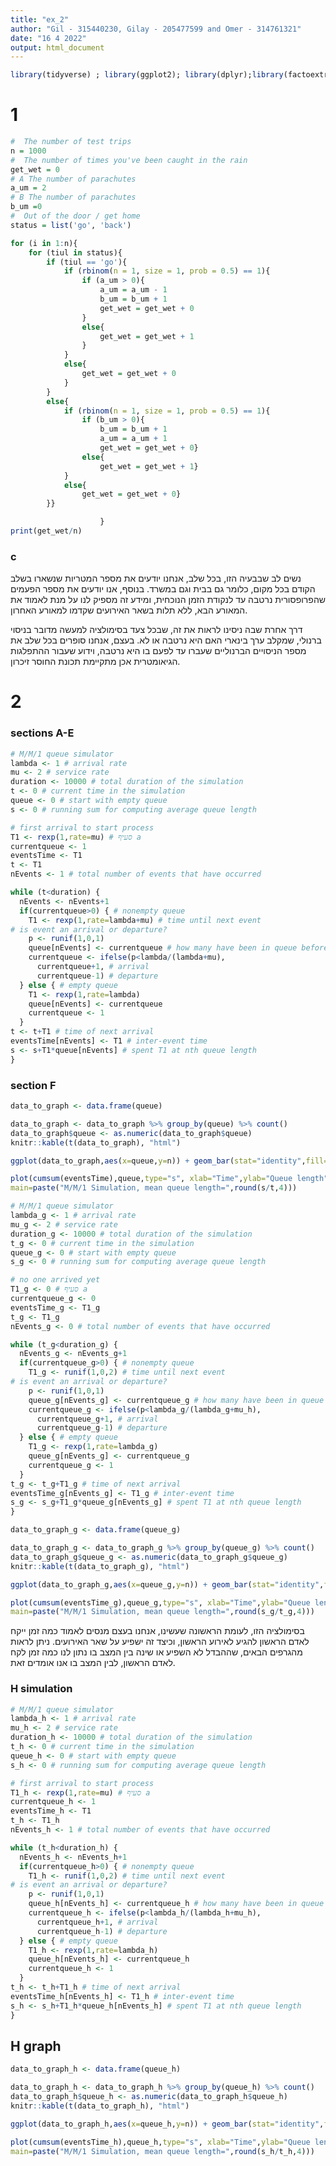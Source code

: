 ---
title: "ex_2"
author: "Gil - 315440230, Gilay - 205477599 and Omer - 314761321"
date: "16 4 2022"
output: html_document
---

```{r}
library(tidyverse) ; library(ggplot2); library(dplyr);library(factoextra);
```

# 1

```{r setup, include=FALSE}
#  The number of test trips 
n = 1000
#  The number of times you've been caught in the rain
get_wet = 0
# A The number of parachutes 
a_um = 2
# B The number of parachutes 
b_um =0
#  Out of the door / get home 
status = list('go', 'back')

for (i in 1:n){
    for (tiul in status){
        if (tiul == 'go'){
            if (rbinom(n = 1, size = 1, prob = 0.5) == 1){
                if (a_um > 0){
                    a_um = a_um - 1
                    b_um = b_um + 1
                    get_wet = get_wet + 0
                }
                else{
                    get_wet = get_wet + 1
                }
            }
            else{
                get_wet = get_wet + 0
            }
        }
        else{
            if (rbinom(n = 1, size = 1, prob = 0.5) == 1){
                if (b_um > 0){
                    b_um = b_um + 1
                    a_um = a_um + 1
                    get_wet = get_wet + 0}
                else{
                    get_wet = get_wet + 1}
            }
            else{
                get_wet = get_wet + 0}
        }}

                    }
print(get_wet/n)
```

### c

נשים לב שבבעיה הזו, בכל שלב, אנחנו יודעים את מספר המטריות שנשארו בשלב הקודם בכל מקום, כלומר גם בבית וגם במשרד. בנוסף, אנו יודעים את מספר הפעמים שהפרופסורית נרטבה עד לנקודת הזמן הנוכחית, ומידע זה מספיק לנו על מנת לאמוד את המאורע הבא, ללא תלות בשאר האירועים שקדמו למאורע האחרון.

דרך אחרת שבה ניסינו לראות את זה, שבכל צעד בסימולציה למעשה מדובר בניסוי ברנולי, שמקלב ערך בינארי האם היא נרטבה או לא. בעצם, אנחנו סופרים בכל שלב את מספר הניסויים הברנוליים שעברו עד לפעם בו היא נרטבה, וידוע שעבור ההתפלגות הגיאומטרית אכן מתקיימת תכונת החוסר זיכרון.


# 2

### sections A-E

```{r setup, include=FALSE}
# M/M/1 queue simulator
lambda <- 1 # arrival rate
mu <- 2 # service rate
duration <- 10000 # total duration of the simulation
t <- 0 # current time in the simulation
queue <- 0 # start with empty queue
s <- 0 # running sum for computing average queue length

# first arrival to start process
T1 <- rexp(1,rate=mu) # סעיף a
currentqueue <- 1
eventsTime <- T1
t <- T1
nEvents <- 1 # total number of events that have occurred

while (t<duration) {
  nEvents <- nEvents+1
  if(currentqueue>0) { # nonempty queue
    T1 <- rexp(1,rate=lambda+mu) # time until next event
# is event an arrival or departure?
    p <- runif(1,0,1)
    queue[nEvents] <- currentqueue # how many have been in queue before this new event
    currentqueue <- ifelse(p<lambda/(lambda+mu),
      currentqueue+1, # arrival
      currentqueue-1) # departure
  } else { # empty queue
    T1 <- rexp(1,rate=lambda)
    queue[nEvents] <- currentqueue
    currentqueue <- 1
  }
t <- t+T1 # time of next arrival
eventsTime[nEvents] <- T1 # inter-event time
s <- s+T1*queue[nEvents] # spent T1 at nth queue length
}
```

### section F

```{r}
data_to_graph <- data.frame(queue)

data_to_graph <- data_to_graph %>% group_by(queue) %>% count()
data_to_graph$queue <- as.numeric(data_to_graph$queue)
knitr::kable(t(data_to_graph), "html")

ggplot(data_to_graph,aes(x=queue,y=n)) + geom_bar(stat="identity",fill='blue') +scale_x_continuous(breaks = seq(0, 13, by = 1)) + ggtitle('Queue distribution before each event')

```


```{r}
plot(cumsum(eventsTime),queue,type="s", xlab="Time",ylab="Queue length",
main=paste("M/M/1 Simulation, mean queue length=",round(s/t,4)))

```

```{r}
# M/M/1 queue simulator
lambda_g <- 1 # arrival rate
mu_g <- 2 # service rate
duration_g <- 10000 # total duration of the simulation
t_g <- 0 # current time in the simulation
queue_g <- 0 # start with empty queue
s_g <- 0 # running sum for computing average queue length

# no one arrived yet
T1_g <- 0 # סעיף a
currentqueue_g <- 0
eventsTime_g <- T1_g
t_g <- T1_g
nEvents_g <- 0 # total number of events that have occurred

while (t_g<duration_g) {
  nEvents_g <- nEvents_g+1
  if(currentqueue_g>0) { # nonempty queue
    T1_g <- runif(1,0,2) # time until next event
# is event an arrival or departure?
    p <- runif(1,0,1)
    queue_g[nEvents_g] <- currentqueue_g # how many have been in queue before this new event
    currentqueue_g <- ifelse(p<lambda_g/(lambda_g+mu_h),
      currentqueue_g+1, # arrival
      currentqueue_g-1) # departure
  } else { # empty queue
    T1_g <- rexp(1,rate=lambda_g)
    queue_g[nEvents_g] <- currentqueue_g
    currentqueue_g <- 1
  }
t_g <- t_g+T1_g # time of next arrival
eventsTime_g[nEvents_g] <- T1_g # inter-event time
s_g <- s_g+T1_g*queue_g[nEvents_g] # spent T1 at nth queue length
}
```

```{r}
data_to_graph_g <- data.frame(queue_g)

data_to_graph_g <- data_to_graph_g %>% group_by(queue_g) %>% count()
data_to_graph_g$queue_g <- as.numeric(data_to_graph_g$queue_g)
knitr::kable(t(data_to_graph_g), "html")

ggplot(data_to_graph_g,aes(x=queue_g,y=n)) + geom_bar(stat="identity",fill='blue')  + ggtitle('Queue distribution before each event') + scale_x_continuous(breaks = seq(0, 13, by = 1))
```

```{r}
plot(cumsum(eventsTime_g),queue_g,type="s", xlab="Time",ylab="Queue length",
main=paste("M/M/1 Simulation, mean queue length=",round(s_g/t_g,4)))
```

בסימולציה הזו, לעומת הראשונה שעשינו, אנחנו בעצם מנסים לאמוד כמה זמן ייקח לאדם הראשון להגיע לאירוע הראשון, וכיצד זה ישפיע על שאר האירועים. ניתן לראות מהגרפים הבאים, שההבדל לא השפיע או שינה בין המצב בו נתון לנו כמה זמן לקח לאדם הראשון, לבין המצב בו אנו אומדים זאת.

### H simulation

```{r}
# M/M/1 queue simulator
lambda_h <- 1 # arrival rate
mu_h <- 2 # service rate
duration_h <- 10000 # total duration of the simulation
t_h <- 0 # current time in the simulation
queue_h <- 0 # start with empty queue
s_h <- 0 # running sum for computing average queue length

# first arrival to start process
T1_h <- rexp(1,rate=mu) # סעיף a
currentqueue_h <- 1
eventsTime_h <- T1
t_h <- T1_h
nEvents_h <- 1 # total number of events that have occurred

while (t_h<duration_h) {
  nEvents_h <- nEvents_h+1
  if(currentqueue_h>0) { # nonempty queue
    T1_h <- runif(1,0,2) # time until next event
# is event an arrival or departure?
    p <- runif(1,0,1)
    queue_h[nEvents_h] <- currentqueue_h # how many have been in queue before this new event
    currentqueue_h <- ifelse(p<lambda_h/(lambda_h+mu_h),
      currentqueue_h+1, # arrival
      currentqueue_h-1) # departure
  } else { # empty queue
    T1_h <- rexp(1,rate=lambda_h)
    queue_h[nEvents_h] <- currentqueue_h
    currentqueue_h <- 1
  }
t_h <- t_h+T1_h # time of next arrival
eventsTime_h[nEvents_h] <- T1_h # inter-event time
s_h <- s_h+T1_h*queue_h[nEvents_h] # spent T1 at nth queue length
}
```

## H graph

```{r}
data_to_graph_h <- data.frame(queue_h)

data_to_graph_h <- data_to_graph_h %>% group_by(queue_h) %>% count()
data_to_graph_h$queue_h <- as.numeric(data_to_graph_h$queue_h)
knitr::kable(t(data_to_graph_h), "html")

ggplot(data_to_graph_h,aes(x=queue_h,y=n)) + geom_bar(stat="identity",fill='blue')  + ggtitle('Queue distribution before each event')+scale_x_continuous(breaks = seq(0, 11, by = 1))
```

```{r}
plot(cumsum(eventsTime_h),queue_h,type="s", xlab="Time",ylab="Queue length",
main=paste("M/M/1 Simulation, mean queue length=",round(s_h/t_h,4)))
```


